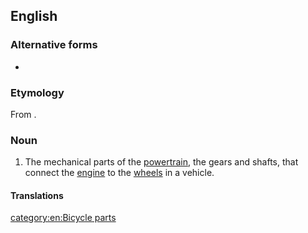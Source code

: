 {{also|drive train}}
==English==

===Alternative forms===
* {{alter|en|drive train}}

===Etymology===
From {{af|en|drive|train}}.

===Noun===
{{wikipedia}}
{{en-noun}}

# {{lb|en|mechanical engineering }} The mechanical parts of the [[powertrain]], the gears and shafts, that connect the [[engine]] to the [[wheel]]s in a vehicle.
#: {{syn|en|powertrain}}

====Translations====
{{trans-see|powertrain}}

[[category:en:Bicycle parts]]